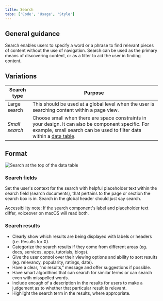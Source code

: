 ```yaml
---
title: Search
tabs: ['Code', 'Usage', 'Style']
---
```


## General guidance

Search enables users to specify a word or a phrase to find relevant pieces of content without the use of navigation. Search can be used as the primary means of discovering content, or as a filter to aid the user in finding content.

## Variations

| Search type    | Purpose                                                                                                                                                                                              |
| -------------- | ---------------------------------------------------------------------------------------------------------------------------------------------------------------------------------------------------- |
| Large search | This should be used at a global level when the user is searching content within a page view.                                                                                                        |
| _Small search_ | Choose small when there are space constraints in your design. It can also be component specific. For example, small search can be used to filter data within a [data table](/components/data-table). |

## Format

<ImageComponent cols="8" caption="Small Search to filter table data">

![Search at the top of the data table](images/search-usage-1.png)

</ImageComponent>

### Search fields

Set the user's context for the search with helpful placeholder text within the search field (search documents), that pertains to the page or section the search box is in. Search in the global header should just say search.

Accessibility note: If the search component's label and placeholder text differ, voiceover on macOS will read both.

### Search results

- Clearly show which results are being displayed with labels or headers (i.e. Results for X).
- Categorize the search results if they come from different areas (eg. docs, services, apps, tutorials, blogs).
- Give the user control over their viewing options and ability to sort results (eg. relevancy, popularity, ratings, date).
- Have a clear, “no results,” message and offer suggestions if possible.
- Have smart algorithms that can search for similar terms or can search even with misspelled words.
- Include enough of a description in the results for users to make a judgement as to whether that particular result is relevant.
- Highlight the search term in the results, where appropriate.
